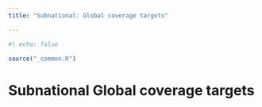 ```yaml
---
title: "Subnational: Global coverage targets"

---
```

```r
#| echo: false

source("_common.R")
```

# Subnational Global coverage targets
